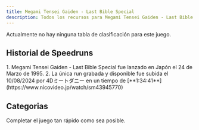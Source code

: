 ```yaml
---
title: Megami Tensei Gaiden - Last Bible Special
description: Todos los recursos para Megami Tensei Gaiden - Last Bible Special
---
```



<DocsHero 
    content="Megami Tensei Gaiden - Last Bible Special Es un juego de exploración de mazmorras en primera persona al estilo Wizardry."
    srcUrl={cover}
    alt="Megami Tensei Gaiden - Last Bible Special Cover"
/>

<Card title='Leaderboard'>Actualmente no hay ninguna tabla de clasificación para este juego.</Card>

## Historial de Speedruns

<Tabs>
<TabItem label="Any%">
<Steps> 
1. Megami Tensei Gaiden - Last Bible Special fue lanzado en Japón el 24 de Marzo de 1995.
2. La única run grabada y disponible fue subida el 10/08/2024 por 4Dミートダニー en un tiempo de [**1:34:41**](https://www.nicovideo.jp/watch/sm43945770)
</Steps>
</TabItem>
</Tabs>

## Categorias
<CardGrid>
    <Card title="Any%">Completar el juego tan rápido como sea posible.</Card>
</CardGrid>